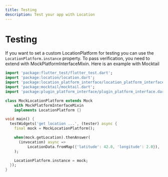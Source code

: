 ```yaml
---
title: Testing
description: Test your app with Location
---
```


# Testing

If you want to set a custom LocationPlatform for testing you can use the `LocationPlatform.instance` property.
To pass verification, you need to extend with MockPlatformInterfaceMixin.
Here is an example with Mocktail

```dart
import 'package:flutter_test/flutter_test.dart';
import 'package:location/location.dart';
import 'package:location_platform_interface/location_platform_interface.dart';
import 'package:mocktail/mocktail.dart';
import 'package:plugin_platform_interface/plugin_platform_interface.dart';

class MockLocationPlatform extends Mock
    with MockPlatformInterfaceMixin
    implements LocationPlatform {}

void main() {
  testWidgets('get location ...', (tester) async {
    final mock = MockLocationPlatform();

    when(mock.getLocation).thenAnswer(
      (invocation) async =>
          LocationData.fromMap({'latitude': 42.0, 'longitude': 2.0}),
    );

    LocationPlatform.instance = mock;
  });
}
```
